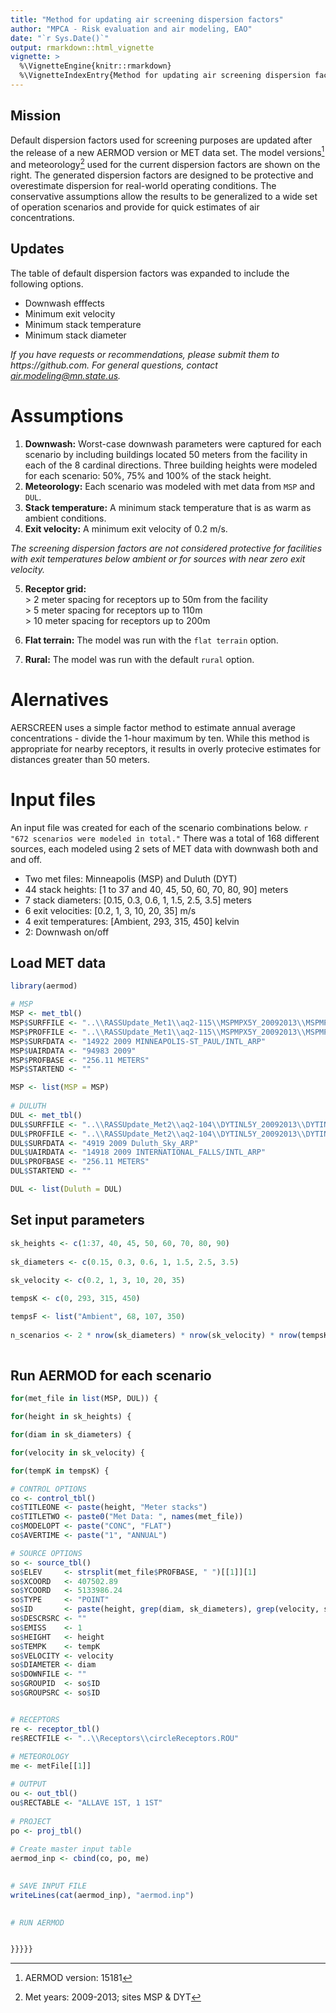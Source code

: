 ```yaml
---
title: "Method for updating air screening dispersion factors"
author: "MPCA - Risk evaluation and air modeling, EAO"
date: "`r Sys.Date()`"
output: rmarkdown::html_vignette
vignette: >
  %\VignetteEngine{knitr::rmarkdown}
  %\VignetteIndexEntry{Method for updating air screening dispersion factors}
---
```



## Mission

Default dispersion factors used for screening purposes are updated after the release of a new AERMOD version or MET data set. The model versions^[AERMOD version: 15181] and meteorology^[Met years: 2009-2013; sites MSP & DYT] used for the current dispersion factors are shown on the right. The generated dispersion factors are designed to be protective and overestimate dispersion for real-world operating conditions. The conservative assumptions allow the results to be generalized to a wide set of operation scenarios and provide for quick estimates of air concentrations.


## Updates

The table of default dispersion factors was expanded to include the following options.


- Downwash efffects
- Minimum exit velocity
- Minimum stack temperature
- Minimum stack diameter


_If you have requests or recommendations, please submit them to https://github.com. For general questions, contact [air.modeling@mn.state.us](emailto::air.modeling@mn.state.us)._

# Assumptions

1. __Downwash:__ Worst-case downwash parameters were captured for each scenario by including buildings located 50 meters from the facility in each of the 8 cardinal directions. Three building heights were modeled for each scenario: 50%, 75% and 100% of the stack height.   
1. __Meteorology:__ Each scenario was modeled with met data from `MSP` and `DUL`. 
1. __Stack temperature:__ A minimum stack temperature that is as warm as ambient conditions.  
1. __Exit velocity:__ A minimum exit velocity of 0.2 m/s.

  
_The screening dispersion factors are not considered protective for facilities with exit temperatures below ambient or for sources with near zero exit velocity._

5. __Receptor grid:__  
  > 2 meter spacing for receptors up to 50m from the facility  
  > 5 meter spacing for receptors up to 110m  
  > 10 meter spacing for receptors up to 200m  
  
5. __Flat terrain:__ The model was run with the `flat terrain` option.
5. __Rural:__ The model was run with the default  `rural` option.


# Alernatives

AERSCREEN uses a simple factor method to estimate annual average concentrations - divide the 1-hour maximum by ten. While this method is appropriate for nearby receptors, it results in overly protecive estimates for distances greater than 50 meters.


# Input files
An input file was created for each of the scenario combinations below. `r "672 scenarios were modeled in total."` There was a total of 168 different sources, each modeled using 2 sets of MET data with downwash both and and off.

  - Two met files: Minneapolis (MSP) and Duluth (DYT)   
  - 44 stack heights: [1 to 37 and 40, 45, 50, 60, 70, 80, 90] meters    
  - 7 stack diameters: [0.15, 0.3, 0.6, 1, 1.5, 2.5, 3.5] meters    
  - 6 exit velocities: [0.2, 1, 3, 10, 20, 35] m/s  
  - 4 exit temperatures: [Ambient, 293, 315, 450] kelvin
  - 2: Downwash on/off
 
## Load MET data
```r
library(aermod)

# MSP
MSP <- met_tbl()
MSP$SURFFILE <- "..\\RASSUpdate_Met1\\aq2-115\\MSPMPX5Y_20092013\\MSPMPX5Y.sfc"
MSP$PROFFILE <- "..\\RASSUpdate_Met1\\aq2-115\\MSPMPX5Y_20092013\\MSPMPX5Y.pfl"
MSP$SURFDATA <- "14922 2009 MINNEAPOLIS-ST_PAUL/INTL_ARP"
MSP$UAIRDATA <- "94983 2009"
MSP$PROFBASE <- "256.11 METERS"
MSP$STARTEND <- ""

MSP <- list(MSP = MSP)
                
# DULUTH
DUL <- met_tbl()
DUL$SURFFILE <- "..\\RASSUpdate_Met2\\aq2-104\\DYTINL5Y_20092013\\DYTINL5Y.sfc"
DUL$PROFFILE <- "..\\RASSUpdate_Met2\\aq2-104\\DYTINL5Y_20092013\\DYTINL5Y.pfl"
DUL$SURFDATA <- "4919 2009 Duluth_Sky_ARP"
DUL$UAIRDATA <- "14918 2009 INTERNATIONAL_FALLS/INTL_ARP"
DUL$PROFBASE <- "256.11 METERS"
DUL$STARTEND <- ""

DUL <- list(Duluth = DUL)

```


## Set input parameters
```r

sk_heights <- c(1:37, 40, 45, 50, 60, 70, 80, 90)
  
sk_diameters <- c(0.15, 0.3, 0.6, 1, 1.5, 2.5, 3.5) 
  
sk_velocity <- c(0.2, 1, 3, 10, 20, 35) 

tempsK <- c(0, 293, 315, 450)

tempsF <- list("Ambient", 68, 107, 350)
  
n_scenarios <- 2 * nrow(sk_diameters) * nrow(sk_velocity) * nrow(tempsK) 
  
```

## Run AERMOD for each scenario
```r

for(met_file in list(MSP, DUL)) {

for(height in sk_heights) {

for(diam in sk_diameters) {

for(velocity in sk_velocity) {

for(tempK in tempsK) {

# CONTROL OPTIONS
co <- control_tbl()
co$TITLEONE <- paste(height, "Meter stacks")
co$TITLETWO <- paste0("Met Data: ", names(met_file))
co$MODELOPT <- paste("CONC", "FLAT")
co$AVERTIME <- paste("1", "ANNUAL")

# SOURCE OPTIONS
so <- source_tbl()
so$ELEV     <- strsplit(met_file$PROFBASE, " ")[[1]][1]
so$XCOORD   <- 407502.89
so$YCOORD   <- 5133986.24
so$TYPE     <- "POINT"
so$ID       <- paste(height, grep(diam, sk_diameters), grep(velocity, sk_velocity), grep(tempK, tempsK), sep="_")
so$DESCRSRC <- ""
so$EMISS    <- 1
so$HEIGHT   <- height
so$TEMPK    <- tempK
so$VELOCITY <- velocity
so$DIAMETER <- diam
so$DOWNFILE <- ""
so$GROUPID  <- so$ID
so$GROUPSRC <- so$ID    


# RECEPTORS  
re <- receptor_tbl()
re$RECTFILE <- "..\\Receptors\\circleReceptors.ROU"
    
# METEOROLOGY
me <- metFile[[1]]

# OUTPUT
ou <- out_tbl()
ou$RECTABLE <- "ALLAVE 1ST, 1 1ST"
    
# PROJECT
po <- proj_tbl()
    
# Create master input table
aermod_inp <- cbind(co, po, me)
    

# SAVE INPUT FILE
writeLines(cat(aermod_inp), "aermod.inp")

    
# RUN AERMOD


}}}}}

```

 
